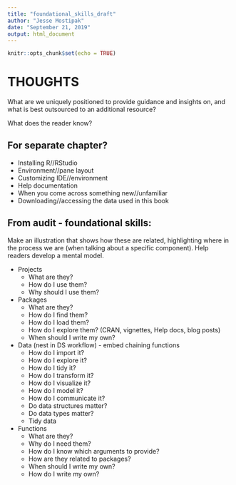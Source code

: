 ```yaml
---
title: "foundational_skills_draft"
author: "Jesse Mostipak"
date: "September 21, 2019"
output: html_document
---
```


```r
knitr::opts_chunk$set(echo = TRUE)
```

# THOUGHTS
What are we uniquely positioned to provide guidance and insights on, and what is 
best outsourced to an additional resource?   

What does the reader know?  


## For separate chapter?

* Installing R//RStudio
* Environment//pane layout
* Customizing IDE//environment
* Help documentation
* When you come across something new//unfamiliar
* Downloading//accessing the data used in this book

## From audit - foundational skills:

Make an illustration that shows how these are related, highlighting where in the process we are (when talking about a specific component). Help readers develop a mental model.

* Projects
    + What are they?
    + How do I use them?
    + Why should I use them?
    
* Packages
    + What are they?
    + How do I find them?
    + How do I load them?
    + How do I explore them? (CRAN, vignettes, Help docs, blog posts)
    + When should I write my own?

* Data (nest in DS workflow) - embed chaining functions
    + How do I import it?
    + How do I explore it? 
    + How do I tidy it? 
    + How do I transform it?
    + How do I visualize it?
    + How do I model it?
    + How do I communicate it?
    + Do data structures matter?
    + Do data types matter?
    + Tidy data

* Functions
    + What are they?
    + Why do I need them?
    + How do I know which arguments to provide?
    + How are they related to packages?
    + When should I write my own?
    + How do I write my own?
    

